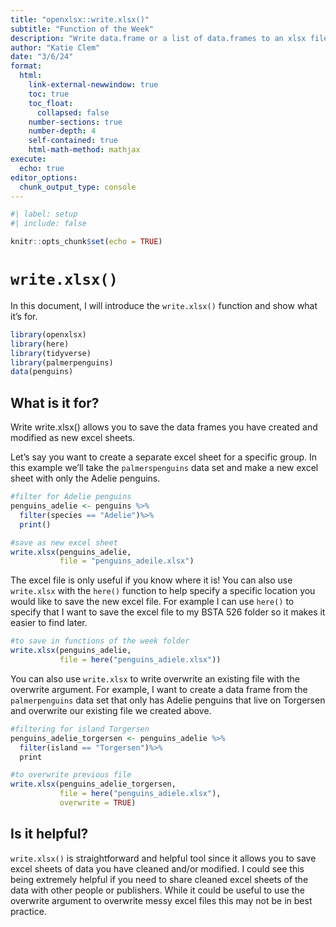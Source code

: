 ```yaml
---
title: "openxlsx::write.xlsx()"
subtitle: "Function of the Week"
description: "Write data.frame or a list of data.frames to an xlsx file"
author: "Katie Clem"
date: "3/6/24"
format: 
  html:
    link-external-newwindow: true
    toc: true
    toc_float:
      collapsed: false
    number-sections: true
    number-depth: 4
    self-contained: true
    html-math-method: mathjax
execute:
  echo: true
editor_options: 
  chunk_output_type: console
---
```



```r

#| label: setup
#| include: false

knitr::opts_chunk$set(echo = TRUE)
```

# `write.xlsx()`

In this document, I will introduce the `write.xlsx()` function and show what it's for.

```r
library(openxlsx)
library(here)
library(tidyverse)
library(palmerpenguins)
data(penguins)
```

## What is it for?

Write write.xlsx() allows you to save the data frames you have created and modified as new excel sheets. 

Let's say you want to create a separate excel sheet for a specific group. In this example we'll take the `palmerspenguins` data set and make a new excel sheet with only the Adelie penguins. 

```r
#filter for Adelie penguins 
penguins_adelie <- penguins %>%
  filter(species == "Adelie")%>%
  print()

#save as new excel sheet
write.xlsx(penguins_adelie, 
           file = "penguins_adeile.xlsx")
```

The excel file is only useful if you know where it is! You can also use `write.xlsx` with the `here()` function to help specify a specific location you would like to save the new excel file. For example I can use `here()` to specify that I want to save the excel file to my BSTA 526 folder so it makes it easier to find later. 

```r
#to save in functions of the week folder 
write.xlsx(penguins_adelie, 
           file = here("penguins_adiele.xlsx"))
```

You can also use `write.xlsx` to write overwrite an existing file with the overwrite argument. For example, I want to create a data frame from the `palmerpenguins` data set that only has Adelie penguins that live on Torgersen and overwrite our existing file we created above. 

```r
#filtering for island Torgersen
penguins_adelie_torgersen <- penguins_adelie %>%
  filter(island == "Torgersen")%>%
  print

#to overwrite previous file 
write.xlsx(penguins_adelie_torgersen, 
           file = here("penguins_adiele.xlsx"),
           overwrite = TRUE)
```


## Is it helpful?

`write.xlsx()` is straightforward and helpful tool since it allows you to save excel sheets of data you have cleaned and/or modified. I could see this being extremely helpful if you need to share cleaned excel sheets of the data with other people or publishers. While it could be useful to use the overwrite argument to overwrite messy excel files this may not be in best practice. 